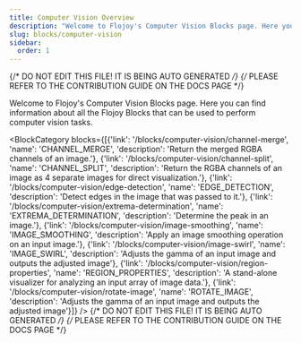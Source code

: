```yaml
---
title: Computer Vision Overview
description: "Welcome to Flojoy's Computer Vision Blocks page. Here you can find information about all the Flojoy Blocks that can be used to perform computer vision tasks."
slug: blocks/computer-vision
sidebar:
  order: 1
---
```


{/* DO NOT EDIT THIS FILE! IT IS BEING AUTO GENERATED */}
{/* PLEASE REFER TO THE CONTRIBUTION GUIDE ON THE DOCS PAGE */}


Welcome to Flojoy's Computer Vision Blocks page. Here you can find information about all the Flojoy Blocks that can be used to perform computer vision tasks.

<BlockCategory blocks={[{'link': '/blocks/computer-vision/channel-merge', 'name': 'CHANNEL_MERGE', 'description': 'Return the merged RGBA channels of an image.'}, {'link': '/blocks/computer-vision/channel-split', 'name': 'CHANNEL_SPLIT', 'description': 'Return the RGBA channels of an image as 4 separate images for direct visualization.'}, {'link': '/blocks/computer-vision/edge-detection', 'name': 'EDGE_DETECTION', 'description': 'Detect edges in the image that was passed to it.'}, {'link': '/blocks/computer-vision/extrema-determination', 'name': 'EXTREMA_DETERMINATION', 'description': 'Determine the peak in an image.'}, {'link': '/blocks/computer-vision/image-smoothing', 'name': 'IMAGE_SMOOTHING', 'description': 'Apply an image smoothing operation on an input image.'}, {'link': '/blocks/computer-vision/image-swirl', 'name': 'IMAGE_SWIRL', 'description': 'Adjusts the gamma of an input image and outputs the adjusted image'}, {'link': '/blocks/computer-vision/region-properties', 'name': 'REGION_PROPERTIES', 'description': 'A stand-alone visualizer for analyzing an input array of image data.'}, {'link': '/blocks/computer-vision/rotate-image', 'name': 'ROTATE_IMAGE', 'description': 'Adjusts the gamma of an input image and outputs the adjusted image'}]} />
{/* DO NOT EDIT THIS FILE! IT IS BEING AUTO GENERATED */}
{/* PLEASE REFER TO THE CONTRIBUTION GUIDE ON THE DOCS PAGE */}
